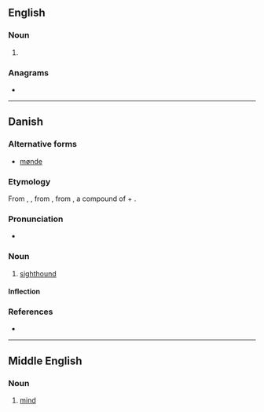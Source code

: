 ==English==

===Noun===
{{en-noun}}

# {{obsolete spelling of|mind|lang=en}}

===Anagrams===
* {{anagrams|en|Mendy}}

----

==Danish==

===Alternative forms===
* [[mønde]] {{qualifier|obsolete}}

===Etymology===
From {{w|Middle Danish}} {{m|da|miønd}}, {{m|da|miøhund}}, from {{inh|da|gmq-oda|miohund|miōhund}}, from {{inh|da|non|mjóhundr}}, a compound of {{m|non|mjór||thin, slender}} + {{m|non|hundr||dog}}.

===Pronunciation===
* {{IPA|/mønə/|[ˈmønə]|lang=da}}

===Noun===
{{da-noun|n|r}}

# [[sighthound]]

====Inflection====
{{da-noun-infl|n|r}}

===References===
* {{R:ODS online}}

----

==Middle English==
<!--this Middle English entry was created using Template:new enm entry-->

===Noun===
{{enm-noun}}

# [[mind]]